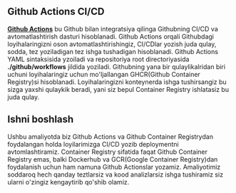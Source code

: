
## Github Actions CI/CD

[**Github Actions**](https://github.com/features/actions) bu Github bilan integratsiya qilinga Githubning CI/CD va avtomatlashtirish dasturi hisoblanadi. Github Actions orqali Githubdagi loyihalaringizni oson avtomatlashtirishingiz, CI/CDlar yozish juda qulay, sodda, tez yoziladigan tez ishga tushadigan hisoblanadi.  Github Actions YAML sintaksisida yzoiladi va repositoriya root directoriyasida **./github/workflows** jildida yoziladi. Githubning yana bir qulaylikalridan biri uchuni loyihalaringiz uchun mo'ljallangan GHCR(Github Container Registry)si hisoblanadi. Loyihalaringizni konteynerda ishga tushirsangiz bu sizga yaxshi qulaykik beradi, yani siz bepul Container Registry ishlatasiz bu juda qulay.


## Ishni boshlash

Ushbu amaliyotda biz Github Actions va Github Container Registrydan foydalangan holda loyilarimizga CI/CD yozib deploymentni avtomlashtiramiz. Container Registry sifatida faqat Github Container Registry emas, balki Dockerhub va GCR(Google Container Registry)dan foydalanish uchun ham namuna Github Actionslar yozamiz. Amaliyotimiz soddaroq hech qanday teztlarsiz va kood analizlarsiz ishga tushiramiz siz ularni o'zingiz kengaytirib qo'shib olamiz. 